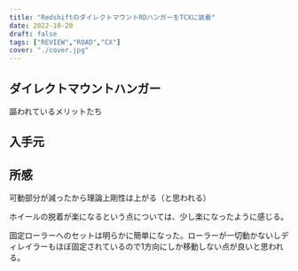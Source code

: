 ```yaml
---
title: "RedshiftのダイレクトマウントRDハンガーをTCXに装着"
date: 2022-10-20
draft: false
tags: ["REVIEW","ROAD","CX"]
cover: "./cover.jpg"
---
```


## ダイレクトマウントハンガー

謳われているメリットたち

## 入手元

## 所感

可動部分が減ったから理論上剛性は上がる（と思われる）

ホイールの脱着が楽になるという点については、少し楽になったように感じる。

固定ローラーへのセットは明らかに簡単になった。ローラーが一切動かないしディレイラーもほぼ固定されているので1方向にしか移動しない点が良いと思われる。